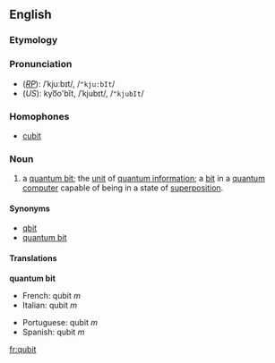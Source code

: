 ==English==
===Etymology===
{{blend|quantum|bit}}

===Pronunciation===
*(''[[RP]]''): /ˈkjuːbɪt/, /<tt>"kju:bIt</tt>/
*(''US''): kyo͞o'bĭt, /ˈkjubɪt/, /<tt>"kjubIt</tt>/

===Homophones===
*[[cubit]]

===Noun===
{{en-noun-reg}}
{{wikipedia}}

#{{computing}} a [[quantum bit]]; the [[unit]] of [[quantum information]]; a [[bit]] in a [[quantum computer]] capable of being in a state of [[superposition]].

====Synonyms====
*[[qbit]]
*[[quantum bit]]

====Translations====

'''quantum bit'''
{{top}}
*French: qubit ''m''
*Italian: qubit ''m''
{{mid}}
*Portuguese: qubit ''m''
*Spanish: qubit ''m''
{{bottom}}

[[fr:qubit]]